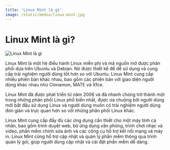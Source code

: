 ```yaml
---
title: 'Linux Mint là gì'
image: /static/media/linux-mint.jpg
---
```


# Linux Mint là gì?

![Linux Mint là gì](/static/media/linux-mint.jpg)

Linux Mint là một hệ điều hành Linux miễn phí và mã nguồn mở được phân phối dựa trên Ubuntu và Debian. Nó được thiết kế để dễ sử dụng và cung cấp trải nghiệm người dùng tốt hơn so với Ubuntu. Linux Mint cung cấp nhiều phiên bản khác nhau, bao gồm các phiên bản với giao diện người dùng khác nhau như Cinnamon, MATE và Xfce.

Linux Mint đã được phát triển từ năm 2006 và đã nhanh chóng trở thành một trong những phân phối Linux phổ biến nhất, được ưa chuộng bởi người dùng mới bắt đầu sử dụng Linux và người dùng muốn có trải nghiệm người dùng đơn giản và trực quan hơn so với những phân phối Linux khác.

Linux Mint cung cấp đầy đủ các ứng dụng cần thiết cho một máy tính cá nhân, bao gồm trình duyệt web, bộ ứng dụng văn phòng, trình chơi nhạc và video, phần mềm chỉnh sửa ảnh và các công cụ hỗ trợ kết nối mạng và máy in. Linux Mint cũng hỗ trợ cập nhật và quản lý phần mềm thông qua trình quản lý gói, giúp người dùng cập nhật và cài đặt phần mềm dễ dàng.
